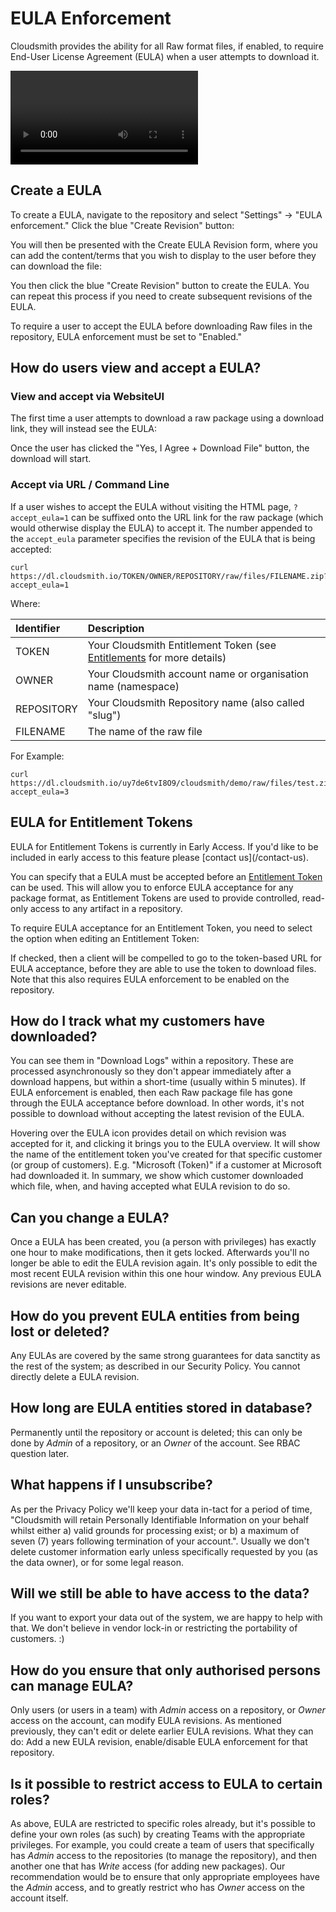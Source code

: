 
# EULA Enforcement

Cloudsmith provides the ability for all Raw format files, if enabled, to require End-User License Agreement (EULA) when a user attempts to download it.

<Video wistiaId="94g7z1dfr7"></Video>

## Create a EULA

To create a EULA, navigate to the repository and select "Settings" -> "EULA enforcement." Click the blue "Create Revision" button:

<BlockImage src={img_eula_screenshot3} alt=""></BlockImage>

You will then be presented with the Create EULA Revision form, where you can add the content/terms that you wish to display to the user before they can download the file:

<BlockImage src={img_eula_screenshot2} alt=""></BlockImage>

You then click the blue "Create Revision" button to create the EULA. You can repeat this process if you need to create subsequent revisions of the EULA.

To require a user to accept the EULA before downloading Raw files in the repository, EULA enforcement must be set to "Enabled."

<BlockImage src={img_eula_screenshot3_enabled} alt=""></BlockImage>

## How do users view and accept a EULA?

### View and accept via WebsiteUI

The first time a user attempts to download a raw package using a download link, they will instead see the EULA:

<BlockImage src={img284e980_AcceptPage} alt=""></BlockImage>

Once the user has clicked the "Yes, I Agree + Download File" button, the download will start. 

### Accept via URL / Command Line

If a user wishes to accept the EULA without visiting the HTML page, `?accept_eula=1` can be suffixed onto the URL link for the raw package (which would otherwise display the EULA) to accept it. The number appended to the `accept_eula` parameter specifies the revision of the EULA that is being accepted:

```shell
curl https://dl.cloudsmith.io/TOKEN/OWNER/REPOSITORY/raw/files/FILENAME.zip?accept_eula=1
```

Where:

| Identifier | Description                                                                               |
| :--------- | :---------------------------------------------------------------------------------------- |
| TOKEN      | Your Cloudsmith Entitlement Token (see [Entitlements](doc:entitlements) for more details) |
| OWNER      | Your Cloudsmith account name or organisation name (namespace)                             |
| REPOSITORY | Your Cloudsmith Repository name (also called "slug")                                      |
| FILENAME   | The name of the raw file                                                                  |

For Example:

```shell
curl https://dl.cloudsmith.io/uy7de6tvI8O9/cloudsmith/demo/raw/files/test.zip?accept_eula=3
```

## EULA for Entitlement Tokens

<Note variant="note">
  EULA for Entitlement Tokens is currently in Early Access. If you'd like to be included in early access to this feature please [contact us](/contact-us).
</Note>

You can specify that a EULA must be accepted before an [Entitlement Token](doc:entitlements) can be used.  This will allow you to enforce EULA acceptance for any package format, as Entitlement Tokens are used to provide controlled, read-only access to any artifact in a repository. 

To require EULA acceptance for an Entitlement Token, you need to select the option when editing an Entitlement Token: 

<BlockImage src={img_eula_screenshot} alt=""></BlockImage>

If checked, then a client will be compelled to go to the token-based URL for EULA acceptance, before they are able to use the token to download files. Note that this also requires EULA enforcement to be enabled on the repository.

## How do I track what my customers have downloaded?

You can see them in "Download Logs" within a repository. These are processed asynchronously so they don't appear immediately after a download happens, but within a short-time (usually within 5 minutes). If EULA enforcement is enabled, then each Raw package file has gone through the EULA acceptance before download. In other words, it's not possible to download without accepting the latest revision of the EULA.

Hovering over the EULA icon provides detail on which revision was accepted for it, and clicking it brings you to the EULA overview. It will show the name of the entitlement token you've created for that specific customer (or group of customers). E.g. "Microsoft (Token)" if a customer at Microsoft had downloaded it. In summary, we show which customer downloaded which file, when, and having accepted what EULA revision to do so.

## Can you change a EULA?

Once a EULA has been created, you (a person with privileges) has exactly one hour to make modifications, then it gets locked. Afterwards you'll no longer be able to edit the EULA revision again. It's only possible to edit the most recent EULA revision within this one hour window. Any previous EULA revisions are never editable.

## How do you prevent EULA entities from being lost or deleted?

Any EULAs are covered by the same strong guarantees for data sanctity as the rest of the system; as described in our Security Policy. You cannot directly delete a EULA revision.

## How long are EULA entities stored in database?

Permanently until the repository or account is deleted; this can only be done by _Admin_ of a repository, or an _Owner_ of the account. See RBAC question later.

## What happens if I unsubscribe?

As per the Privacy Policy we'll keep your data in-tact for a period of time, "Cloudsmith will retain Personally Identifiable Information on your behalf whilst either a) valid grounds for processing exist; or b) a maximum of seven (7) years following termination of your account.". Usually we don't delete customer information early unless specifically requested by you (as the data owner), or for some legal reason.

## Will we still be able to have access to the data?

If you want to export your data out of the system, we are happy to help with that. We don't believe in vendor lock-in or restricting the portability of customers. :)

## How do you ensure that only authorised persons can manage EULA?

Only users (or users in a team) with _Admin_ access on a repository, or _Owner_ access on the account, can modify EULA revisions. As mentioned previously, they can't edit or delete earlier EULA revisions. What they can do: Add a new EULA revision, enable/disable EULA enforcement for that repository.

## Is it possible to restrict access to EULA to certain roles?

As above, EULA are restricted to specific roles already, but it's possible to define your own roles (as such) by creating Teams with the appropriate privileges. For example, you could create a team of users that specifically has _Admin_ access to the repositories (to manage the repository), and then another one that has _Write_ access (for adding new packages). Our recommendation would be to ensure that only appropriate employees have the _Admin_ access, and to greatly restrict who has _Owner_ access on the account itself.

